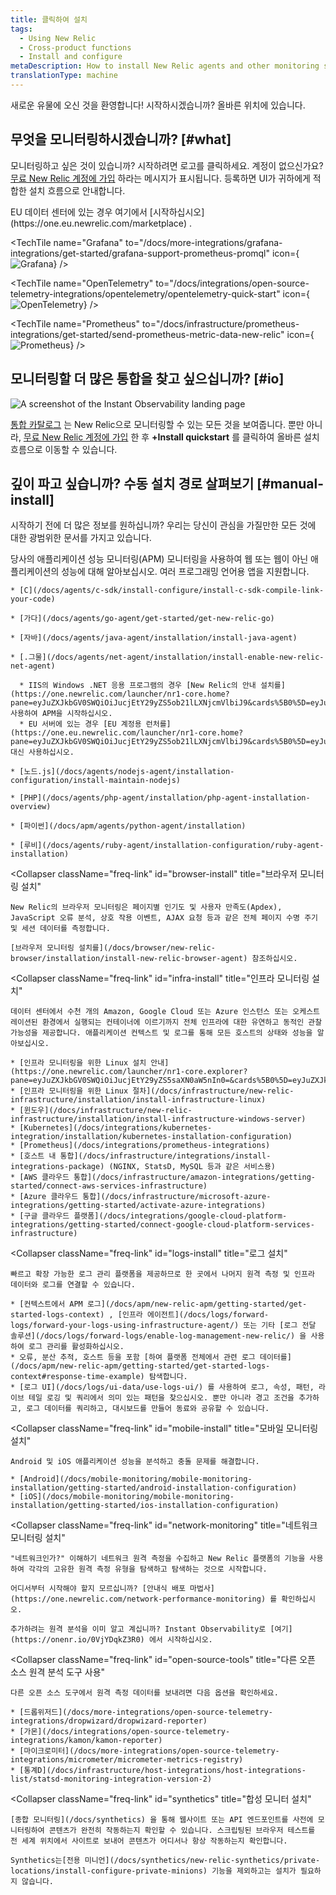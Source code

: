 ```yaml
---
title: 클릭하여 설치
tags:
  - Using New Relic
  - Cross-product functions
  - Install and configure
metaDescription: How to install New Relic agents and other monitoring solutions.
translationType: machine
---
```






새로운 유물에 오신 것을 환영합니다! 시작하시겠습니까? 올바른 위치에 있습니다.

## 무엇을 모니터링하시겠습니까? [#what]

모니터링하고 싶은 것이 있습니까? 시작하려면 로고를 클릭하세요. 계정이 없으신가요? [무료 New Relic 계정에 가입](https://newrelic.com/signup) 하라는 메시지가 표시됩니다. 등록하면 UI가 귀하에게 적합한 설치 흐름으로 안내합니다.

<Callout variant="important">
  EU 데이터 센터에 있는 경우 여기에서 [시작하십시오](https://one.eu.newrelic.com/marketplace) .
</Callout>

<TechTileGrid>
  <TechTile
    name="Android agent"
    icon="logo-android-color"
    to="https://one.newrelic.com/nr1-core/mobile-redirectors/mobile-new-application?state=33395854-87f5-42c3-ba66-c5139ffe9603"
  />

  <TechTile
    name="Amazon Web Services"
    icon="logo-aws"
    to="https://one.newrelic.com/infra/aws?state=0a9c6fc2-0927-48b0-3b7e-2a96e21d4810"
  />

  <TechTile
    name="Azure"
    icon="logo-azure"
    to="https://one.newrelic.com/infra/azure?state=8d86c76a-438c-08fd-be00-da0cd677f2c3"
  />

  <TechTile
    name="Browser agent"
    icon="logo-javascript"
    to="https://one.newrelic.com/nr1-core/browser-redirectors/browser-new-application"
  />

  <TechTile
    name="C SDK"
    icon="logo-c"
    to="https://one.newrelic.com/nr1-core?state=af6becca-be1e-7436-bfaf-6d953ecb6d17"
  />

  <TechTile
    name="Grafana"
    to="/docs/more-integrations/grafana-integrations/get-started/grafana-support-prometheus-promql"
    icon={<img variant="TechTile" src={grafanalogo} alt="Grafana"/>}
  />

  <TechTile
    name="Go agent"
    icon="logo-go"
    to="https://one.newrelic.com/nr1-core?state=0545168b-2b10-a80e-e884-e4012df58a54"
  />

  <TechTile
    name="Google Cloud Platform"
    icon="logo-gcloud"
    to="https://one.newrelic.com/infra/gcp?state=60f11f74-debe-a0ad-5dd2-bff8d86703dd"
  />

  <TechTile
    name="Infrastructure agent (Linux)"
    icon="logo-linux"
    to="https://one.newrelic.com/nr1-core?state=d063cbfb-5560-af73-4090-ca6cc1b4f27d"
  />

  <TechTile
    name="Infrastructure agent (Windows)"
    icon="logo-windows"
    to="https://one.newrelic.com/nr1-core?state=daa25c4e-f92e-7ae4-fe98-ab6e242567cb"
  />

  <TechTile
    name="iOS agent (XCFramework)"
    icon="logo-apple-color"
    to="https://one.newrelic.com/nr1-core/mobile-redirectors/mobile-new-application?state=0fcb563f-3bd9-5e9c-3c55-7555b9c2c764"
  />

  <TechTile
    name="Java agent"
    icon="logo-java"
    to="https://one.newrelic.com/nr1-core?state=c64efd1c-9107-c4d0-21c0-2b1d859a2231"
  />

  <TechTile
    name="Kubernetes integration"
    icon="logo-kubernetes"
    to="https://one.newrelic.com/nr1-core?state=5e7b815e-dd67-f0b1-39da-e2e3024e8637"
  />

  <TechTile
    name="Logs"
    icon="logo-newrelic"
    to="https://one.newrelic.com/nr1-core?state=dd53dfff-6107-6a5c-6f7e-e4f73efdc828"
  />

  <TechTile
    name=".NET agent"
    icon="logo-dotnet"
    to="https://one.newrelic.com/nr1-core?state=abd2b6e8-1742-cabf-ffab-f3bba2804149"
  />

  <TechTile
    name="Network monitoring"
    icon="logo-newrelic"
    to="https://one.newrelic.com/network-performance-monitoring"
  />

  <TechTile
    name="Node.js agent"
    icon="logo-nodejs"
    to="https://one.newrelic.com/nr1-core?state=65cc8ebd-2c1f-2756-44c4-aed0a37d67c8"
  />

  <TechTile
    name="OpenTelemetry"
    to="/docs/integrations/open-source-telemetry-integrations/opentelemetry/opentelemetry-quick-start"
    icon={<img variant="TechTile" src={opentelemetrylogo} alt="OpenTelemetry"/>}
  />

  <TechTile
    name="PHP agent"
    icon="logo-php"
    to="https://one.newrelic.com/nr1-core?state=ea8c1b2b-a8ab-b9e7-13b7-5f8db05848ff"
  />

  <TechTile
    name="Prometheus"
    to="/docs/infrastructure/prometheus-integrations/get-started/send-prometheus-metric-data-new-relic"
    icon={<img variant="TechTile" src={prometheuslogo} alt="Prometheus"/>}
  />

  <TechTile
    name="Python agent"
    icon="logo-python"
    to="https://one.newrelic.com/nr1-core?state=754ab217-ad1d-a3d6-22a5-8d354c7709a5"
  />

  <TechTile
    name="Ruby agent"
    icon="logo-ruby"
    to="https://one.newrelic.com/nr1-core?state=bca86cc6-7cca-88e9-d4d6-1a3b7e0c1b78"
  />
</TechTileGrid>

## 모니터링할 더 많은 통합을 찾고 싶으십니까? [#io]

<img
  title="Instant observability landing page"
  alt="A screenshot of the Instant Observability landing page"
  src={installNrQuick}
/>

[통합 카탈로그](https://newrelic.com/instant-observability/) 는 New Relic으로 모니터링할 수 있는 모든 것을 보여줍니다. 뿐만 아니라, [무료 New Relic 계정에 가입](https://newrelic.com/signup) 한 후 **+Install quickstart** 를 클릭하여 올바른 설치 흐름으로 이동할 수 있습니다.

## 깊이 파고 싶습니까? 수동 설치 경로 살펴보기 [#manual-install]

시작하기 전에 더 많은 정보를 원하십니까? 우리는 당신이 관심을 가질만한 모든 것에 대한 광범위한 문서를 가지고 있습니다.

<CollapserGroup>
  <Collapser
    className="freq-link"
    id="apm-install"
    title="APM 에이전트 설치"
  >
    당사의 애플리케이션 성능 모니터링(APM) 모니터링을 사용하여 웹 또는 웹이 아닌 애플리케이션의 성능에 대해 알아보십시오. 여러 프로그래밍 언어용 앱을 지원합니다.

    * [C](/docs/agents/c-sdk/install-configure/install-c-sdk-compile-link-your-code)

    * [가다](/docs/agents/go-agent/get-started/get-new-relic-go)

    * [자바](/docs/agents/java-agent/installation/install-java-agent)

    * [.그물](/docs/agents/net-agent/installation/install-enable-new-relic-net-agent)

      * IIS의 Windows .NET 응용 프로그램의 경우 [New Relic의 안내 설치를](https://one.newrelic.com/launcher/nr1-core.home?pane=eyJuZXJkbGV0SWQiOiJucjEtY29yZS5ob21lLXNjcmVlbiJ9&cards%5B0%5D=eyJuZXJkbGV0SWQiOiJucjEtaW5zdGFsbC1uZXdyZWxpYy5ucjEtaW5zdGFsbC1uZXdyZWxpYyIsInBhdGgiOiJhcG0iLCJsYW5ndWFnZSI6ICJkb3RuZXQiLCAicmVjaXBlTmFtZSI6ICJkb3RuZXQtYWdlbnQtaW5zdGFsbGVyIiwgImluaXRpYWxBY3Rpb25JbmRleCI6MiwiYWNjb3VudElkIjpudWxsfQ==) 사용하여 APM을 시작하십시오.
      * EU 서버에 있는 경우 [EU 계정용 런처를](https://one.eu.newrelic.com/launcher/nr1-core.home?pane=eyJuZXJkbGV0SWQiOiJucjEtY29yZS5ob21lLXNjcmVlbiJ9&cards%5B0%5D=eyJuZXJkbGV0SWQiOiJucjEtaW5zdGFsbC1uZXdyZWxpYy5ucjEtaW5zdGFsbC1uZXdyZWxpYyIsInBhdGgiOiJhcG0iLCJsYW5ndWFnZSI6ICJkb3RuZXQiLCAicmVjaXBlTmFtZSI6ICJkb3RuZXQtYWdlbnQtaW5zdGFsbGVyIiwgImluaXRpYWxBY3Rpb25JbmRleCI6MiwiYWNjb3VudElkIjpudWxsfQ==) 대신 사용하십시오.

    * [노드.js](/docs/agents/nodejs-agent/installation-configuration/install-maintain-nodejs)

    * [PHP](/docs/agents/php-agent/installation/php-agent-installation-overview)

    * [파이썬](/docs/apm/agents/python-agent/installation)

    * [루비](/docs/agents/ruby-agent/installation-configuration/ruby-agent-installation)
  </Collapser>

  <Collapser
    className="freq-link"
    id="browser-install"
    title="브라우저 모니터링 설치"
  >
    New Relic의 브라우저 모니터링은 페이지별 인기도 및 사용자 만족도(Apdex), JavaScript 오류 분석, 상호 작용 이벤트, AJAX 요청 등과 같은 전체 페이지 수명 주기 및 세션 데이터를 측정합니다.

    [브라우저 모니터링 설치를](/docs/browser/new-relic-browser/installation/install-new-relic-browser-agent) 참조하십시오.
  </Collapser>

  <Collapser
    className="freq-link"
    id="infra-install"
    title="인프라 모니터링 설치"
  >
    데이터 센터에서 수천 개의 Amazon, Google Cloud 또는 Azure 인스턴스 또는 오케스트레이션된 환경에서 실행되는 컨테이너에 이르기까지 전체 인프라에 대한 유연하고 동적인 관찰 가능성을 제공합니다. 애플리케이션 컨텍스트 및 로그를 통해 모든 호스트의 상태와 성능을 알아보십시오.

    * [인프라 모니터링을 위한 Linux 설치 안내](https://one.newrelic.com/launcher/nr1-core.explorer?pane=eyJuZXJkbGV0SWQiOiJucjEtY29yZS5saXN0aW5nIn0=&cards%5B0%5D=eyJuZXJkbGV0SWQiOiJucjEtaW5zdGFsbC1uZXdyZWxpYy5ucjEtaW5zdGFsbC1uZXdyZWxpYyIsImFjdGl2ZUNvbXBvbmVudCI6IlZUU09FbnZpcm9ubWVudCIsInBhdGgiOiJndWlkZWQifQ==)
    * [인프라 모니터링을 위한 Linux 절차](/docs/infrastructure/new-relic-infrastructure/installation/install-infrastructure-linux)
    * [윈도우](/docs/infrastructure/new-relic-infrastructure/installation/install-infrastructure-windows-server)
    * [Kubernetes](/docs/integrations/kubernetes-integration/installation/kubernetes-installation-configuration)
    * [Prometheus](/docs/integrations/prometheus-integrations)
    * [호스트 내 통합](/docs/infrastructure/integrations/install-integrations-package) (NGINX, StatsD, MySQL 등과 같은 서비스용)
    * [AWS 클라우드 통합](/docs/infrastructure/amazon-integrations/getting-started/connect-aws-services-infrastructure)
    * [Azure 클라우드 통합](/docs/infrastructure/microsoft-azure-integrations/getting-started/activate-azure-integrations)
    * [구글 클라우드 플랫폼](/docs/integrations/google-cloud-platform-integrations/getting-started/connect-google-cloud-platform-services-infrastructure)
  </Collapser>

  <Collapser
    className="freq-link"
    id="logs-install"
    title="로그 설치"
  >
    빠르고 확장 가능한 로그 관리 플랫폼을 제공하므로 한 곳에서 나머지 원격 측정 및 인프라 데이터와 로그를 연결할 수 있습니다.

    * [컨텍스트에서 APM 로그](/docs/apm/new-relic-apm/getting-started/get-started-logs-context) , [인프라 에이전트](/docs/logs/forward-logs/forward-your-logs-using-infrastructure-agent/) 또는 기타 [로그 전달 솔루션](/docs/logs/forward-logs/enable-log-management-new-relic/) 을 사용하여 로그 관리를 활성화하십시오.
    * 오류, 분산 추적, 호스트 등을 포함 [하여 플랫폼 전체에서 관련 로그 데이터를](/docs/apm/new-relic-apm/getting-started/get-started-logs-context#response-time-example) 탐색합니다.
    * [로그 UI](/docs/logs/ui-data/use-logs-ui/) 를 사용하여 로그, 속성, 패턴, 라이브 테일 로깅 및 쿼리에서 의미 있는 패턴을 찾으십시오. 뿐만 아니라 경고 조건을 추가하고, 로그 데이터를 쿼리하고, 대시보드를 만들어 동료와 공유할 수 있습니다.
  </Collapser>

  <Collapser
    className="freq-link"
    id="mobile-install"
    title="모바일 모니터링 설치"
  >
    Android 및 iOS 애플리케이션 성능을 분석하고 충돌 문제를 해결합니다.

    * [Android](/docs/mobile-monitoring/mobile-monitoring-installation/getting-started/android-installation-configuration)
    * [iOS](/docs/mobile-monitoring/mobile-monitoring-installation/getting-started/ios-installation-configuration)
  </Collapser>

  <Collapser
    className="freq-link"
    id="network-monitoring"
    title="네트워크 모니터링 설치"
  >
    "네트워크인가?" 이해하기 네트워크 원격 측정을 수집하고 New Relic 플랫폼의 기능을 사용하여 각각의 고유한 원격 측정 유형을 탐색하고 탐색하는 것으로 시작합니다.

    어디서부터 시작해야 할지 모르십니까? [안내식 배포 마법사](https://one.newrelic.com/network-performance-monitoring) 를 확인하십시오.

    추가하려는 원격 분석을 이미 알고 계십니까? Instant Observability로 [여기](https://onenr.io/0VjYDqkZ3R0) 에서 시작하십시오.
  </Collapser>

  <Collapser
    className="freq-link"
    id="open-source-tools"
    title="다른 오픈 소스 원격 분석 도구 사용"
  >
    다른 오픈 소스 도구에서 원격 측정 데이터를 보내려면 다음 옵션을 확인하세요.

    * [드롭위저드](/docs/more-integrations/open-source-telemetry-integrations/dropwizard/dropwizard-reporter)
    * [가몬](/docs/integrations/open-source-telemetry-integrations/kamon/kamon-reporter)
    * [마이크로미터](/docs/more-integrations/open-source-telemetry-integrations/micrometer/micrometer-metrics-registry)
    * [통계D](/docs/infrastructure/host-integrations/host-integrations-list/statsd-monitoring-integration-version-2)
  </Collapser>

  <Collapser
    className="freq-link"
    id="synthetics"
    title="합성 모니터 설치"
  >
    [종합 모니터링](/docs/synthetics) 을 통해 웹사이트 또는 API 엔드포인트를 사전에 모니터링하여 콘텐츠가 완전히 작동하는지 확인할 수 있습니다. 스크립팅된 브라우저 테스트를 전 세계 위치에서 사이트로 보내어 콘텐츠가 어디서나 항상 작동하는지 확인합니다.

    Synthetics는[전용 미니언](/docs/synthetics/new-relic-synthetics/private-locations/install-configure-private-minions) 기능을 제외하고는 설치가 필요하지 않습니다.
  </Collapser>
</CollapserGroup>